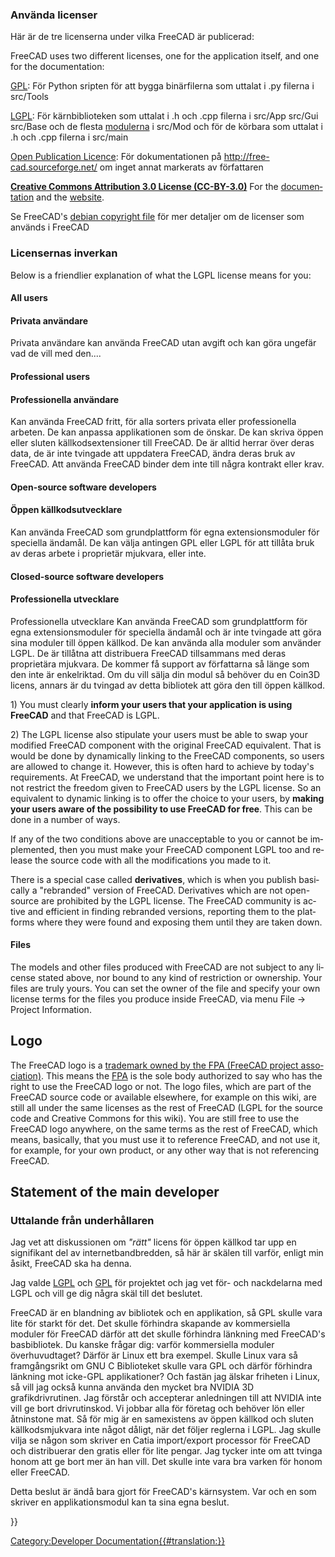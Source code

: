 <languages/>

<div lang="en" dir="ltr" class="mw-content-ltr">
{{Docnav
|[[Dialog_creation|Dialog creation]]
|[[Compile_on_Windows|Compiling on Windows]]
}}
</div>

{{TOCright}}

<span id="Licenses_used_in_FreeCAD"></span>
<div class="mw-translate-fuzzy">
=== Använda licenser ===

Här är de tre licenserna under vilka FreeCAD är publicerad:
</div>

<div lang="en" dir="ltr" class="mw-content-ltr">
FreeCAD uses two different licenses, one for the application itself, and one for the documentation:
</div>

<div class="mw-translate-fuzzy">
;[http://sv.wikipedia.org/wiki/GNU_General_Public_License GPL]: För Python sripten för att bygga binärfilerna som uttalat i .py filerna i src/Tools

;[http://sv.wikipedia.org/wiki/GNU_Lesser_General_Public_License LGPL]: För kärnbiblioteken som uttalat i .h och .cpp filerna i src/App src/Gui src/Base och de flesta [[Workbenches/sv|modulerna]] i src/Mod och för de körbara som uttalat i .h och .cpp filerna i src/main

;[[wikipedia:Open Publication License|Open Publication Licence]]: För dokumentationen på http://free-cad.sourceforge.net/ om inget annat markerats av författaren
</div>

<div lang="en" dir="ltr" class="mw-content-ltr">
'''[http://creativecommons.org/licenses/by/3.0/ Creative Commons Attribution 3.0 License (CC-BY-3.0)]''' For the [https://wiki.freecad.org documentation] and the  [https://www.freecad.org website].
</div>

<div class="mw-translate-fuzzy">
Se FreeCAD's [http://free-cad.git.sourceforge.net/git/gitweb.cgi?p=free-cad/free-cad;a=blob;f=package/debian/copyright;h=a97cf019d020edba596f2d0f614c9b09ce546b0f;hb=HEAD debian copyright file] för mer detaljer om de licenser som används i FreeCAD
</div>

<span id="Impact_of_the_licenses"></span>
<div class="mw-translate-fuzzy">
=== Licensernas inverkan ===
</div>

<div lang="en" dir="ltr" class="mw-content-ltr">
Below is a friendlier explanation of what the LGPL license means for you:
</div>

<div lang="en" dir="ltr" class="mw-content-ltr">
==== All users ====
</div>

<div class="mw-translate-fuzzy">
==== Privata användare ====
Privata användare kan använda  FreeCAD utan avgift och kan göra ungefär vad de vill med den....
</div>

<div lang="en" dir="ltr" class="mw-content-ltr">
==== Professional users ====
</div>

<div class="mw-translate-fuzzy">
==== Professionella användare ====

Kan använda FreeCAD fritt, för alla sorters privata eller professionella arbeten. De kan anpassa applikationen som de önskar. De kan skriva öppen eller sluten källkodsextensioner till FreeCAD. De är alltid herrar över deras data, de är inte tvingade att uppdatera FreeCAD, ändra deras bruk av FreeCAD. Att använda FreeCAD binder dem inte till några kontrakt eller krav.
</div>

<div lang="en" dir="ltr" class="mw-content-ltr">
==== Open-source software developers ====
</div>

<div class="mw-translate-fuzzy">
==== Öppen källkodsutvecklare ====
Kan använda FreeCAD som grundplattform för egna extensionsmoduler för speciella ändamål. De kan välja antingen GPL eller LGPL för att tillåta bruk av deras arbete i proprietär mjukvara, eller inte.
</div>

<div lang="en" dir="ltr" class="mw-content-ltr">
==== Closed-source software developers ====
</div>

<div class="mw-translate-fuzzy">
==== Professionella utvecklare ====
Professionella utvecklare Kan använda FreeCAD som grundplattform för egna extensionsmoduler för speciella ändamål och är inte tvingade att göra sina moduler till öppen källkod. De kan använda alla moduler som använder LGPL. De är tillåtna att distribuera FreeCAD tillsammans med deras proprietära mjukvara. De kommer få support av författarna så länge som den inte är enkelriktad. Om du vill sälja din modul så behöver du en Coin3D licens, annars är du tvingad av detta bibliotek att göra den till öppen källkod.
</div>

<div lang="en" dir="ltr" class="mw-content-ltr">
1) You must clearly '''inform your users that your application is using FreeCAD''' and that FreeCAD is LGPL.
</div>

<div lang="en" dir="ltr" class="mw-content-ltr">
2) The LGPL license also stipulate your users must be able to swap your modified FreeCAD component with the original FreeCAD equivalent. That is would be done by dynamically linking to the FreeCAD components, so users are allowed to change it. However, this is often hard to achieve by today's requirements. At FreeCAD, we understand that the important point here is to not restrict the freedom given to FreeCAD users by the LGPL license. So an equivalent to dynamic linking is to offer the choice to your users, by '''making your users aware of the possibility to use FreeCAD for free'''. This can be done in a number of ways.
</div>

<div lang="en" dir="ltr" class="mw-content-ltr">
If any of the two conditions above are unacceptable to you or cannot be implemented, then you must make your FreeCAD component LGPL too and release the source code with all the modifications you made to it.
</div>

<div lang="en" dir="ltr" class="mw-content-ltr">
There is a special case called '''derivatives''', which is when you publish basically a "rebranded" version of FreeCAD. Derivatives which are not open-source are prohibited by the LGPL license. The FreeCAD community is active and efficient in finding rebranded versions, reporting them to the platforms where they were found and exposing them until they are taken down.
</div>

<div lang="en" dir="ltr" class="mw-content-ltr">
==== Files ====
</div>

<div lang="en" dir="ltr" class="mw-content-ltr">
The models and other files produced with FreeCAD are not subject to any license stated above, nor bound to any kind of restriction or ownership. Your files are truly yours. You can set the owner of the file and specify your own license terms for the files you produce inside FreeCAD, via menu File → Project Information.
</div>

<div lang="en" dir="ltr" class="mw-content-ltr">
== Logo ==
</div>

<div lang="en" dir="ltr" class="mw-content-ltr">
The FreeCAD logo is a [https://fpa.freecad.org/documents/Trademark.pdf trademark owned by the FPA (FreeCAD project association)]. This means the [https://fpa.freecad.org FPA] is the sole body authorized to say who has the right to use the FreeCAD logo or not. The logo files, which are part of the FreeCAD source code or available elsewhere, for example on this wiki, are still all under the same licenses as the rest of FreeCAD (LGPL for the source code and Creative Commons for this wiki). You are still free to use the FreeCAD logo anywhere, on the same terms as the rest of FreeCAD, which means, basically, that you must use it to reference FreeCAD, and not use it, for example, for your own product, or any other way that is not referencing FreeCAD.
</div>

<div lang="en" dir="ltr" class="mw-content-ltr">
== Statement of the main developer ==
</div>

<div class="mw-translate-fuzzy">
=== Uttalande från underhållaren ===

Jag vet att diskussionen om ''"rätt"'' licens för öppen källkod tar upp en signifikant del av internetbandbredden, så här är skälen till varför, enligt min åsikt, FreeCAD ska ha denna.
</div>

<div class="mw-translate-fuzzy">
Jag valde [http://sv.wikipedia.org/wiki/GNU_Lesser_General_Public_License LGPL] och [http://sv.wikipedia.org/wiki/GNU_General_Public_License GPL] för projektet och jag vet för- och nackdelarna med LGPL och vill ge dig några skäl till det beslutet.
</div>

FreeCAD är en blandning av bibliotek och en applikation, så GPL skulle vara lite för starkt för det. Det skulle förhindra skapande av kommersiella moduler för FreeCAD därför att det skulle förhindra länkning med FreeCAD's basbibliotek. Du kanske frågar dig: varför kommersiella moduler överhuvudtaget? Därför är Linux ett bra exempel. Skulle Linux vara så framgångsrikt om GNU C Biblioteket skulle vara GPL och därför förhindra länkning mot icke-GPL applikationer? Och fastän jag älskar friheten i Linux, så vill jag också kunna använda den mycket bra NVIDIA 3D grafikdrivrutinen. Jag förstår och accepterar anledningen till att NVIDIA inte vill ge bort drivrutinskod. Vi jobbar alla för företag och behöver lön eller åtninstone mat. Så för mig är en samexistens av öppen källkod och sluten källkodsmjukvara inte något dåligt, när det följer reglerna i LGPL. Jag skulle vilja se någon som skriver en Catia import/export processor för FreeCAD och distribuerar den gratis eller för lite pengar. Jag tycker inte om att tvinga honom att ge bort mer än han vill. Det skulle inte vara bra varken för honom eller FreeCAD.

Detta beslut är ändå bara gjort för FreeCAD's kärnsystem. Var och en som skriver en applikationsmodul kan ta sina egna beslut.

<div lang="en" dir="ltr" class="mw-content-ltr">
{{Quote|Jürgen Riegel|15 October 2006}}
</div>


<div class="mw-translate-fuzzy">
{{docnav/sv|Dialog creation/sv|Tracker/sv}}
</div>

{{Userdocnavi{{#translation:}}}}
[[Category:Developer Documentation{{#translation:}}]]